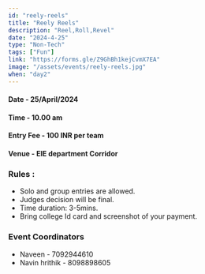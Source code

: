 ```yaml
---
id: "reely-reels"
title: "Reely Reels"
description: "Reel,Roll,Revel"
date: "2024-4-25"
type: "Non-Tech" 
tags: ["Fun"]
link: "https://forms.gle/Z9GhBh1kejCvmX7EA"
image: "/assets/events/reely-reels.jpg"
when: "day2"
---
```


<h4>Date - 25/April/2024</h4>
<h4>Time - 10.00 am</h4>
<h4>Entry Fee - 100 INR per team</h4>
<h4>Venue - EIE department Corridor</h4>
<h3>Rules :</h3>

- Solo and group entries are allowed.
- Judges decision will be final.
- Time duration: 3-5mins.
- Bring college Id card and screenshot of your payment.



<h3>Event Coordinators</h3>

- Naveen - 7092944610
- Navin hrithik - 8098898605